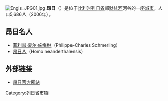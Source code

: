 {{Unreferenced|time=2018-08-10T12:17:50+00:00}}
{{coord|50|34||N|05|24||E|scale:200000|display=title}}
[[File:Engis_JPG01.jpg|thumb]]
'''昂日'''（{{lang-fr|Engis}}）是位于[[比利时|比利时]][[列日省|列日省]]部[[默兹河|默兹河]]河谷的一座[[城市|城市]]，人口5,686人（2006年）。

== 昂日名人 ==
*[[菲利普·夏尔·施梅林|菲利普·夏尔·施梅林]]（Philippe-Charles Schmerling）
*[[尼安德特人|昂日人]]（Homo neanderthalensis）

== 外部链接 ==
*[http://www.engis.be/ 昂日官方网站] {{Webarchive|url=https://archive.is/20121205085840/http://www.engis.be/ |date=2012-12-05 }}

{{列日省市区}}

{{DEFAULTSORT:Engis}}
{{Belgium-geo-stub}}

[[Category:列日省市镇|Category:列日省市镇]]
